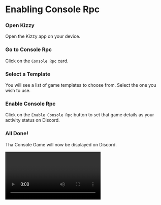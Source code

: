 
# Enabling Console Rpc

<div className="steps-container">

### Open Kizzy
Open the Kizzy app on your device.

### Go to Console Rpc
Click on the `Console Rpc` card.

### Select a Template
You will see a list of game templates to choose from. Select the one you wish to use.

### Enable Console Rpc
Click on the `Enable Console Rpc` button to set that game details as your activity status on Discord.

### All Done!
Tha Console Game will now be displayed on Discord.

</div>

<Video url="/rpc/console-rpc.gif"/>
